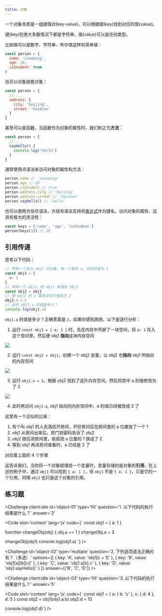 ```yaml
---
title: 对象
---
```



一个对象本质是一组键值对(key-value)，可以根据键(key)找到对应的值(value)。

键(key)在绝大多数情况下都是字符串，值(value)可以是任何类型。

比如值可以是数字、字符串、布尔值这样的简单值：

```js
const person = {
  name: 'xiaoming',
  age: 20,
  isStudent: true
}
```

也可以对象嵌套对象：

```js
const person = {
  // ...
  address: {
    city: 'beijing',
    street: 'haidian'
  }
}
```

甚至可以是函数，当函数作为对象的属性时，我们称之为**方法**：

```js
const person = {
  // ...
  sayHello() {
    console.log('hello')
  }
}
```

通常使用点语法来访问对象的属性和方法：

```js
person.name // 'xiaoming'
person.age // 20
person.isStudent // true
person.address.city // 'beijing'
person.address.street // 'haidian'
person.sayHello() // 'hello'
```

也可以使用方括号语法，方括号语法支持将[表达式](/javascript/0001-表达式)作为键名，访问对象的属性，这具有极大的灵活性：

```js
const keys = ['name', 'age', 'isStudent']
person[keys[1]] // 20
```

## 引用传递

思考以下代码：

```js
// 声明一个名为 obj1 的对象，有一个属性 a，对应的值为 1
const obj1 = {
  a: 1
}
// 声明一个 obj2，把 obj1 赋值给 obj2
const obj2 = obj1
// 把 obj2 的 a 属性对应的值改为 2
obj2.a = 2
// 此时 obj1.a 的值是多少？
console.log(obj1.a)
```

`obj1.a` 的值是多少？正确答案是 `2`，如果你感到困惑，以下是逐行分析：

1. 运行 `const obj1 = { a: 1 }` 时，先在内存中开辟了一块空间，将 `a: 1` 存入这个空间里，然后使 obj1 **指向**这块内存空间

![](@/assets/object_ref_0.png)

2. 运行 `const obj2 = obj1`，创建一个 obj2 变量，让 obj2 也**指向** obj1 所指向的内存空间

![](@/assets/object_ref_1.png)

3. 运行 `obj2.a = 2`，根据 obj2 找到了这片内存空间，然后将其中 a 的值修改为了 2

![](@/assets/object_ref_2.png)

4. 此时再访问 `obj1.a`, obj1 指向的内存空间中，a 的值已经被改成 2 了

<Aside title='提示'>
这里有一个近似的比喻：

1. 有个叫 obj1 的人去酒店开房间，开好房间后在房间里的 a 位置放了一个 1
2. obj1 从房间出来后，把门锁密码告诉了 obj2
3. obj2 随后进房间里，偷偷把 a 位置的 1 换成了 2
4. 等到 obj1 再进房间查看时，a 已经是 2 了

对应着上面的 4 个步骤

</Aside>

这告诉我们，当你将一个对象赋值给一个变量时，变量存储的是对象的**引用**，在上述的例子中，通过 `obj1` 可以找到 `{ a: 1 }`，但 `obj1` 不是 `{ a: 1 }`，只是它的一个引用，同理 `obj2` 也只是这个对象的引用。

## 练习题

<Challenge
  client:idle
  id='object-01'
  type='fill'
  question='1. 以下代码的执行结果是什么？'
  answer='2'
>
  <Code
    slot='content'
    lang='js'
    code={`
const obj1 = { a: 1 }

function changeObj(obj) {
obj.a += 1
}
changeObj.a = 3

changeObj(obj1)
console.log(obj1.a)
`}
/>

</Challenge>

<Challenge
  id='object-02'
  type='multiple'
  question='2. 下列选项语法正确的有？（多选）'
  options={[
    { key: 'A', value: 'obj1[c + 1]' },
    { key: 'B', value: 'obj1[a][b][c]' },
    { key: 'C', value: 'obj1.a[b].c' },
    { key: 'D', value: 'obj1.sayHello()' }
  ]}
  answer={['B', 'C', 'D']}
/>

<Challenge
  client:idle
  id='object-03'
  type='fill'
  question='3. 以下代码的执行结果是什么？'
  answer='5'
>
  <Code
    slot='content'
    lang='js'
    code={`
const obj1 = {
    a: {
        b: 'c'
    },
    c: {
        d: 4
    },
    d: 5
}
const obj2 = obj1[obj1.a.b]
obj2.d = 10

console.log(obj1.d)`}
/>

</Challenge>
